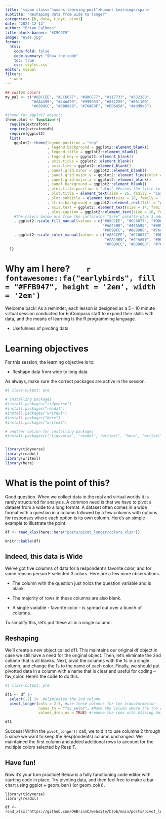 ```yaml
---
title: '<span class="humans-learning-post">Humans Learning</span>'
subtitle: "Reshaping data from wide to longer"
categories: [R, data, tidyr, pivot]
date: "2024-12-12"
author: "Brian Calhoon"
title-block-banner: "#C9C9C9"
image: "eyes.jpg"
format: 
  html:
    code-fold: false
    code-summary: "Show the code"
    toc: true
    css: styles.css
editor: visual
filters: 
  - webr
---
```


```r

## custom colors
my_pal <- c("#88CCEE", "#CC6677", "#DDCC77", "#117733", "#332288",
            "#AA4499", "#44AA99", "#999933", "#882255", "#661100",
            "#6699CC", "#888888", "#764E9F", "#ED645A", "#edd9a3")

#theme for ggplot2 objects
theme.plot <- function(){
  require(extrafont)
  require(extrafontdb)
  require(ggplot2)
  list(  
    ggplot2::theme(legend.position = "top"
                   , legend.background = ggplot2::element_blank()
                   , legend.title = ggplot2::element_blank()
                   , legend.key = ggplot2::element_blank() 
                   , axis.ticks = ggplot2::element_blank()
                   , axis.line = ggplot2::element_blank()
                   , panel.grid.minor = ggplot2::element_blank()
                   , panel.grid.major.y = ggplot2::element_line(color = "#CFCDC9") 
                   , panel.grid.major.x = ggplot2::element_blank()
                   , panel.background = ggplot2::element_blank()
                   , plot.title.position = "plot" #Pushes the title to the very left of the plot window
                   , plot.title = element_text(size = 26, family = "Corbel", color = "#000000")
                   , plot.subtitle = element_text(size = 18, family = "Corbel", color = "#A9A9A9")
                   , strip.background = ggplot2::element_rect(fill = "white") 
                   , axis.text = ggplot2::element_text(size = 14, family = "Corbel", hjust = 0, color = "#000000")
                   , plot.caption = ggplot2::element_text(size = 10, family = "Corbel", color = "#000000"))
    #The colors below are from the cartocolor "Safe" palette plus 3 additional colors pulled from cartocolor.
    , ggplot2::scale_fill_manual(values = c("#88CCEE", "#CC6677", "#DDCC77", "#117733", "#332288",
                                            "#AA4499", "#44AA99", "#999933", "#882255", "#661100",
                                            "#6699CC", "#888888", "#764E9F", "#ED645A", "#edd9a3"))
    , ggplot2::scale_color_manual(values = c("#88CCEE", "#CC6677", "#DDCC77", "#117733", "#332288",
                                             "#AA4499", "#44AA99", "#999933", "#882255", "#661100",
                                             "#6699CC", "#888888", "#764E9F", "#ED645A", "#edd9a3"))
  )}
```

# Why am I here?        `r fontawesome::fa("earlybirds", fill = "#FFB947", height = '2em', width = '2em')`

:::: box
::: box-header
Welcome back! As a reminder, each lesson is designed as a 5 - 10 minute virtual session conducted for EnCompass staff to expand their skills with data, and the means of learning is the R programming language.

-   Usefulness of pivoting data
:::
::::

# Learning objectives

For this session, the learning objective is to:

-   Reshape data from wide to long data

As always, make sure the correct packages are active in the session.

```r
#| class-output: pre

# installing packages
#install.packages("tidyverse")
#install.packages("readxl")
#install.packages("writexl")
#install.packages("here")
#install.packages("writexl")

# another option for installing packages
#install.packages(c("tidyverse", "readxl", "writexl", "here", "writexl"))


library(tidyverse)
library(readxl)
library(writexl)
library(here)

```

# What is the point of this?

Good question. When we collect data in the real and virtual worlds it is rarely structured for analysis. A common need is that we have to pivot a dataset from a wide to a long format. A dataset often comes in a wide format with a question in a column followed by a few columns with options for responses where each option is its own column. Here's an simple example to illustrate the point. 

```r

df <- read_xlsx(here::here("posts/pivot_longer/colors.xlsx")) 

knitr::kable(df)

```

## Indeed, this data is Wide

We've got five columns of data for a respondent's favorite color, and for some reason person F selected 3 colors. Here are a few more observations.

-   The column with the question just holds the question variable and is blank.

-   The majority of rows in these columns are also blank.

-   A single variable - favorite color - is spread out over a bunch of columns.

To simplify this, let's put these all in a single column.

## Reshaping

We'll create a new object called df1. This maintains our original df object in case we still have a need for the original object. Then, let's eliminate the 2nd column that is all blanks. Next, pivot the columns with the 1s in a single column, and change the 1s to the name of each color. Finally, we should put pivotted data in a column with a name that is clear and useful for coding -- fav_color. Here's the code to do this.

```r
#| class-output: pre

df1 <- df |> 
  select(-2) |>  #eliminates the 2nd column
  pivot_longer(cols = 2:5, #use these columns for the transformation
               names_to = "fav_color", #Name the column where the the color names are stored
               values_drop_na = TRUE) #remove the rows with missing data

df1
```

Success! Within the `pivot_longer()` call, we told it to use columns 2 through 5 since we want to keep the Resp(ondents) column unchanged. We maintained the first column and added additional rows to account for the multiple colors selected by Resp F.

## Have fun!

Now it's your turn practice! Below is a fully functioning code editor with starting code in place. Try pivoting data, and then feel free to make a bar chart using ggplot + geom_bar() (or geom_col()).

```webr-r

library(tidyverse)
library(readxl)

df <- read_xlsx("https://github.com/DABrianC/website/blob/main/posts/pivot_longer/colors.xlsx")


```
